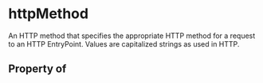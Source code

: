   

# httpMethod

An HTTP method that specifies the appropriate HTTP method for a request to an HTTP EntryPoint. Values are capitalized strings as used in HTTP.

## Property of



